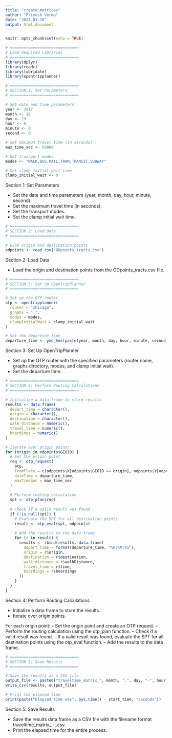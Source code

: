 ```yaml
---
title: "create_matrices"
author: "Priyesh Verma"
date: "2024-03-16"
output: html_document
---
```


```r
knitr::opts_chunk$set(echo = TRUE)
```

```r
# ==============================
# Load Required Libraries
# ==============================
library(dplyr)
library(readr)
library(lubridate)
library(opentripplanner)
```


```r
# ==============================
# SECTION 1: Set Parameters
# ==============================

# Set date and time parameters
year <- 2017
month <- 10
day <- 19
hour <- 8
minute <- 0
second <- 0

# Set maximum travel time (in seconds)
max_time_sec <- 50000

# Set transport modes
modes <- "WALK,BUS,RAIL,TRAM,TRANSIT,SUBWAY"

# Set clamp initial wait time
clamp_initial_wait <- 0
```

Section 1: Set Parameters

- Set the date and time parameters (year, month, day, hour, minute, second).
- Set the maximum travel time (in seconds).
- Set the transport modes.
- Set the clamp initial wait time.

```r
# ==============================
# SECTION 2: Load Data
# ==============================

# Load origin and destination points
odpoints <- read_csv("ODpoints_tracts.csv")
```

Section 2: Load Data

- Load the origin and destination points from the ODpoints_tracts.csv file.

```r
# ==============================
# SECTION 3: Set Up OpenTripPlanner
# ==============================

# Set up the OTP router
otp <- opentripplanner(
  router = "chicago",
  graphs = ".",
  modes = modes,
  clampInitialWait = clamp_initial_wait
)

# Set the departure time
departure_time <- ymd_hms(paste(year, month, day, hour, minute, second, sep = "-"), tz = "UTC")
```

Section 3: Set Up OpenTripPlanner

- Set up the OTP router with the specified parameters (router name, graphs directory, modes, and clamp initial wait).
- Set the departure time.

```r
# ==============================
# SECTION 4: Perform Routing Calculations
# ==============================

# Initialize a data frame to store results
results <- data.frame(
  depart_time = character(),
  origin = character(),
  destination = character(),
  walk_distance = numeric(),
  travel_time = numeric(),
  boardings = numeric()
)

# Iterate over origin points
for (origin in odpoints$GEOID) {
  # Set the origin point
  req <- otp_request(
    otp,
    fromPlace = c(odpoints$X[odpoints$GEOID == origin], odpoints$Y[odpoints$GEOID == origin]),
    dateTime = departure_time,
    maxTimeSec = max_time_sec
  )
  
  # Perform routing calculation
  spt <- otp_plan(req)
  
  # Check if a valid result was found
  if (!is.null(spt)) {
    # Evaluate the SPT for all destination points
    result <- otp_eval(spt, odpoints)
    
    # Add the results to the data frame
    for (r in result) {
      results <- rbind(results, data.frame(
        depart_time = format(departure_time, "%H:%M:%S"),
        origin = r$origin,
        destination = r$destination,
        walk_distance = r$walkDistance,
        travel_time = r$time,
        boardings = r$boardings
      ))
    }
  }
}
```

Section 4: Perform Routing Calculations

- Initialize a data frame to store the results.
- Iterate over origin points.

For each origin point:
-- Set the origin point and create an OTP request.
-- Perform the routing calculation using the otp_plan function.
-- Check if a valid result was found.
-- If a valid result was found, evaluate the SPT for all destination points using the otp_eval function.
-- Add the results to the data frame.

```r

# ==============================
# SECTION 5: Save Results
# ==============================

# Save the results as a CSV file
output_file <- paste0("traveltime_matrix_", month, ".", day, "-", hour, ".", minute, ".csv")
write_csv(results, output_file)

# Print the elapsed time
print(paste("Elapsed time was", Sys.time() - start_time, "seconds"))
```

Section 5: Save Results

- Save the results data frame as a CSV file with the filename format traveltime_matrix_<month>.<day>-<hour>.<minute>.csv.
- Print the elapsed time for the entire process.